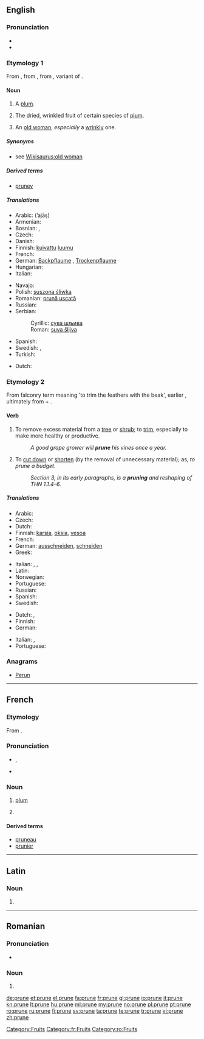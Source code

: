 ==English==
{{wikipedia}}

===Pronunciation===
* {{IPA|/pruːn/}}
* {{rhymes|uːn}}

===Etymology 1===
From {{etyl|fro}} {{term|prune|lang=fro}}, from {{etyl|la}} {{term|prunum|prūnum|lang=la}}, from {{etyl|grc}} {{term|sc=polytonic|προῦνον|tr=prounon|lang=grc}}, variant of {{term|sc=polytonic|προῦμνον|tr=proumnon||plum|lang=grc}}.

====Noun====
{{en-noun}}

# {{obsolete}} A [[plum]].
# The dried, wrinkled fruit of certain species of [[plum]].
# {{slang}} An [[old woman]], ''especially'' a [[wrinkly]] one.

=====Synonyms=====
* see [[Wikisaurus:old woman]]

=====Derived terms=====
* [[pruney]]

=====Translations=====
{{trans-see|plum}}

{{trans-top|dried plum}}
* Arabic: {{Arab|[[أجاص]]}} (’ajāṣ)
* Armenian: {{t|hy|սալորաչիր|tr=saloračir}}
* Bosnian: {{t-|bs|suha šljiva|f}}, {{t-|bs|suva šljiva|f}}
* Czech: {{t-|cs|sušená švestka|f}}
* Danish: {{t|da|sveske|c}}
* Finnish: [[kuivattu]] [[luumu]]
* French: {{t+|fr|pruneau|m}}
* German: [[Backpflaume]] {{f}}, [[Trockenpflaume]] {{f}}
* Hungarian: {{t|hu|aszalt szilva}}
* Italian: {{t-|it|prugna secca|f}}
{{trans-mid}}
* Navajo: {{tø|nv|chʼil naʼatłʼoʼiitsoh}}
* Polish: [[suszona śliwka]] {{f}}
* Romanian: [[prună uscată]] {{f}}
* Russian: {{t+|ru|чернослив}}
* Serbian:
*: Cyrillic: [[сува шљива#Serbian|сува шљива]] {{f}}
*: Roman: [[suva šljiva#Serbian|suva šljiva]] {{f}}
* Spanish: {{t-|es|ciruela pasa|f}}
* Swedish: {{t-|sv|katrinplommon|n}}, {{t|sv|sviskon|n}}
* Turkish: {{t|tr|kuru erik}}
{{trans-bottom}}

{{trans-top|old woman}}
* Dutch: {{t+|nl|besje|n}}
{{trans-mid}}
{{trans-bottom}}

===Etymology 2===
From {{etyl|fro}} {{term|proignier|lang=fro}}falconry term meaning 'to trim the feathers with the beak', earlier {{term|prooignier|lang=fro}}, ultimately from {{etyl|la}} {{term|pro-|lang=la}} + {{term|rotundus||round|lang=la}}.
{{rfe|gloss for pro-}}

====Verb====
{{en-verb|prun|ing}}

# {{transitive}} To remove excess material from a [[tree]] or [[shrub]]; to [[trim]], especially to make more healthy or productive.
#: ''A good grape grower will '''prune''' his vines once a year.''
# {{transitive|figuratively}} To [[cut down]] or [[shorten]] (by the removal of unnecessary material); as, ''to prune a budget''.
#: ''Section 3, in its early paragraphs, is a '''pruning''' and reshaping of THN 1.1.4–6.''

=====Translations=====
{{trans-top|trim a tree or shrub}}
* Arabic: {{t|ar|خوخ مجفف}}
* Czech: {{t-|cs|prořezat}}
* Dutch: {{t+|nl|snoeien}}
* Finnish: [[karsia]], [[oksia]], [[vesoa]]
* French: {{t+|fr|élaguer}}
* German: [[ausschneiden]], [[schneiden]]
* Greek: {{t+|el|κλαδεύω|tr=kladévo}}
{{trans-mid}}
* Italian: {{t+|it|potare}}, {{t+|it|ridurre}}, {{t-|it|sfoltire}}
* Latin: {{t-|la|pampino|alt=pampinō}}
* Norwegian: {{t|no|beskjære}}
* Portuguese: {{t-|pt|podar}}
* Russian: {{t|ru|прореживать|tr=proregivat}}
* Spanish: {{t-|es|podar}}
* Swedish: {{t+|sv|ansa}}
{{trans-bottom}}

{{trans-top|(figuratively) cut down or shorten}}
* Dutch: {{t|nl|inkorten}}, {{t+|nl|snoeien}}
* Finnish: {{t-|fi|karsia}}
* German: {{t+|de|beschneiden}}
{{trans-mid}}
* Italian: {{t+|it|accorciare}}, {{t+|it|ridurre}}
* Portuguese: {{t-|pt|podar}}
{{trans-bottom}}

===Anagrams===
* [[Perun#English|Perun]]

[[Category:Fruits]]

----

==French==
{{wikipedia|lang=fr|dab=prune}}

===Etymology===
From {{etyl|la|fr}} {{term|pruna|lang=la}}.

===Pronunciation===
* {{IPA|/pʀyn/|lang=fr}}, {{SAMPA|/pRyn/}}
* {{audio|Fr-prune.ogg|audio}}

===Noun===
{{fr-noun|f}}

# [[plum]]
# {{slang}} {{l|en|ticket|gloss=traffic citation}}

====Derived terms====
* [[pruneau]]
* [[prunier]]

[[Category:fr:Fruits]]

----

==Latin==

===Noun===
{{la-noun-form|prūne}}

# {{inflection of|prunus|prūnus|voc|s|lang=la}}

----

==Romanian==

===Pronunciation===
* {{IPA|/ˈpru.ne/|lang=ro}}

===Noun===
{{infl|ro|plural}}

# {{plural of|prună|lang=ro}}

[[Category:ro:Fruits]]

[[de:prune]]
[[et:prune]]
[[el:prune]]
[[fa:prune]]
[[fr:prune]]
[[gl:prune]]
[[io:prune]]
[[it:prune]]
[[kn:prune]]
[[lt:prune]]
[[hu:prune]]
[[ml:prune]]
[[my:prune]]
[[no:prune]]
[[pl:prune]]
[[pt:prune]]
[[ro:prune]]
[[ru:prune]]
[[fi:prune]]
[[sv:prune]]
[[ta:prune]]
[[te:prune]]
[[tr:prune]]
[[vi:prune]]
[[zh:prune]]